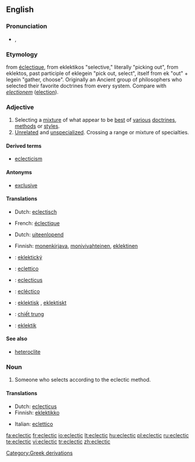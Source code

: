 ==English==

===Pronunciation===
* {{IPA|/ɪˈklɛktɪk/}}, {{SAMPA|/I"klEktIk/}}

===Etymology===
from {{etyl|fr}} [[éclectique]], from {{etyl|el}} eklektikos "selective," literally "picking out", from eklektos, past participle of eklegein "pick out, select", itself from ek "out" + legein "gather, choose". Originally an Ancient group of  philosophers who selected their favorite doctrines from every system. Compare with {{etyl|la}} ''[[electionem]]'' ([[election]]).

===Adjective===
{{en-adj}}

# Selecting a [[mixture]] of what appear to be [[best]] of [[various]] [[doctrines]], [[methods]] or [[styles]].
# [[unrelated|Unrelated]] and [[unspecialized]]. Crossing a range or mixture of specialties.

====Derived terms====
* [[eclecticism]]

====Antonyms====
* [[exclusive]]

====Translations====
{{trans-top|Selecting a mixture of what appear to be best of various doctrines, methods or styles}}
* Dutch: [[eclectisch]]
{{trans-mid}}
* French: [[éclectique]]
{{trans-bottom}}

{{trans-top|Unrelated and unspecialized}}
* Dutch: [[uiteenlopend]]
{{trans-mid}}
* Finnish: [[monenkirjava]], [[monivivahteinen]], [[eklektinen]]
{{trans-bottom}}

{{checktrans-top}}
* {{ttbc|Czech}}: [[eklektický]]
* {{ttbc|Italian}}: [[eclettico]]
* {{ttbc|Latin}}: [[eclecticus]] {{m}}
* {{ttbc|Spanish}}: [[ecléctico]] {{m}}
* {{ttbc|Swedish}}: [[eklektisk]] {{c}}, [[eklektiskt]] {{n}}
* {{ttbc|Vietnamese}}: [[chiết trung]]
* {{ttbc|Serbian}}: [[eklektik]]
{{trans-bottom}}

====See also====
* [[heteroclite]]

===Noun===
{{en-noun}}

# Someone who selects according to the eclectic method.

====Translations====
{{trans-top|one who selects by the eclectic method}}
* Dutch: [[eclecticus]] {{m}}
* Finnish: [[eklektikko]]
{{trans-mid}}
* Italian: [[eclettico]]
{{trans-bottom}}

[[Category:Greek derivations]]

[[fa:eclectic]]
[[fr:eclectic]]
[[io:eclectic]]
[[lt:eclectic]]
[[hu:eclectic]]
[[pl:eclectic]]
[[ru:eclectic]]
[[te:eclectic]]
[[vi:eclectic]]
[[tr:eclectic]]
[[zh:eclectic]]